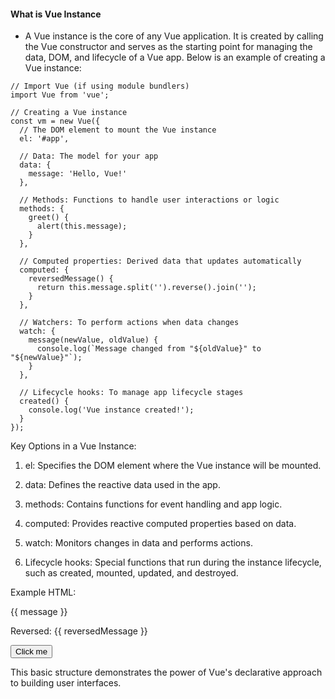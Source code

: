 #### What is Vue Instance 
- A Vue instance is the core of any Vue application. It is created by calling the Vue constructor and serves as the starting point for managing the data, DOM, and lifecycle of a Vue app. Below is an example of creating a Vue instance:

```
// Import Vue (if using module bundlers)
import Vue from 'vue';

// Creating a Vue instance
const vm = new Vue({
  // The DOM element to mount the Vue instance
  el: '#app',

  // Data: The model for your app
  data: {
    message: 'Hello, Vue!'
  },

  // Methods: Functions to handle user interactions or logic
  methods: {
    greet() {
      alert(this.message);
    }
  },

  // Computed properties: Derived data that updates automatically
  computed: {
    reversedMessage() {
      return this.message.split('').reverse().join('');
    }
  },

  // Watchers: To perform actions when data changes
  watch: {
    message(newValue, oldValue) {
      console.log(`Message changed from "${oldValue}" to "${newValue}"`);
    }
  },

  // Lifecycle hooks: To manage app lifecycle stages
  created() {
    console.log('Vue instance created!');
  }
});
```

Key Options in a Vue Instance:

1. el: Specifies the DOM element where the Vue instance will be mounted.


2. data: Defines the reactive data used in the app.


3. methods: Contains functions for event handling and app logic.


4. computed: Provides reactive computed properties based on data.


5. watch: Monitors changes in data and performs actions.


6. Lifecycle hooks: Special functions that run during the instance lifecycle, such as created, mounted, updated, and destroyed.



Example HTML:

<div id="app">
  <p>{{ message }}</p>
  <p>Reversed: {{ reversedMessage }}</p>
  <button @click="greet">Click me</button>
</div>

This basic structure demonstrates the power of Vue's declarative approach to building user interfaces.

